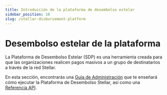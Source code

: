 ```yaml
---
title: Introducción de la plataforma de desembolso estelar
sidebar_position: 10
slug: /stellar-disbursement-platform
---
```


# Desembolso estelar de la plataforma

La Plataforma de Desembolso Estelar (SDP) es una herramienta creada para que las organizaciones realicen pagos masivos a un grupo de destinatarios a través de la red Stellar.

En esta sección, encontrarás una [Guía de Administración](./admin-guide/README.mdx) que te enseñará cómo ejecutar la Plataforma de Desembolso Stellar, así como una [Referencia API](./api-reference/resources/README.mdx).
